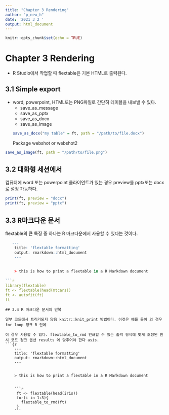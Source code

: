 ```yaml
---
title: "Chapter 3 Rendering"
author: "p_new_h"
date: '2021 3 2 '
output: html_document
---
```


```r
knitr::opts_chunk$set(echo = TRUE)
```

# Chapter 3 Rendering

- R Studio에서 작업할 때 flextable은 기본 HTML로 출력된다. 

## 3.1  Simple export

- word, powerpoint, HTML또는 PNG파일로 간단히 테이블을 내보낼 수 있다. 
  - save_as_message
  - save_as_pptx
  - save_as_docx
  - save_as_image
```r
save_as_docx("my table" = ft, path = "/path/to/file.docx")
```
  
  Package webshot or webshot2

```r
save_as_image(ft, path = "/path/to/file.png")
```

## 3.2 대화형 세션에서 

컴퓨터에 word 또는 powerpoint 클라이언트가 있는 경우 preview를 pptx또는 docx로 설정 가능하다. 

```r
print(ft, preview = "docx")
print(ft, preview = "pptx")
```

## 3.3 R마크다운 문서 

flextable의 큰 특징 중 하나는 R 마크다운에서 사용할 수 있다는 것이다. 
```r
   ---
    title: 'flextable formatting'
    output: rmarkdown::html_document
    ---
    
    
    > this is how to print a flextable in a R Markdown document
    
```r
library(flextable)
ft <- flextable(head(mtcars))
ft <- autofit(ft)
ft
```
```
## 3.4 R 마크다운 문서의 반복 

일부 코드에서 트리거되지 않음 knitr::knit_print 방법이다. 이것은 예를 들어 의 경우 for loop 청크 R 안에

이 경우 사용할 수 있다. flextable_to_rmd 인쇄할 수 있는 출력 형식에 맞게 조정된 원시 코드 청크 옵션 results 에 맞추어야 한다 asis.
```{r
    ---
    title: 'flextable formatting'
    output: rmarkdown::html_document
    ---
    
    
    > this is how to print a flextable in a R Markdown document
    
    
    ```r
     ft <- flextable(head(iris))
     for(i in 1:3){
       flextable_to_rmd(ft)
     }
    ```
```

